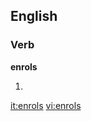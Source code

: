 ==English==

===Verb===
'''enrols'''

# {{third-person singular of|[[enrol]]}}

[[it:enrols]]
[[vi:enrols]]